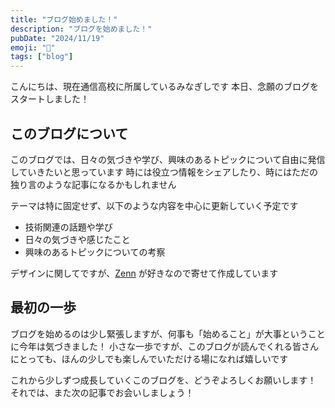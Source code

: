 ```yaml
---
title: "ブログ始めました！"
description: "ブログを始めました！"
pubDate: "2024/11/19"
emoji: "🐣"
tags: ["blog"]
---
```


こんにちは、現在通信高校に所属しているみなぎしです
本日、念願のブログをスタートしました！

## このブログについて

このブログでは、日々の気づきや学び、興味のあるトピックについて自由に発信していきたいと思っています
時には役立つ情報をシェアしたり、時にはただの独り言のような記事になるかもしれません

テーマは特に固定せず、以下のような内容を中心に更新していく予定です

- 技術関連の話題や学び
- 日々の気づきや感じたこと
- 興味のあるトピックについての考察

デザインに関してですが、[Zenn](https://zenn.dev) が好きなので寄せて作成しています

## 最初の一歩

ブログを始めるのは少し緊張しますが、何事も「始めること」が大事ということに今年は気づきました！
小さな一歩ですが、このブログが読んでくれる皆さんにとっても、ほんの少しでも楽しんでいただける場になれば嬉しいです

これから少しずつ成長していくこのブログを、どうぞよろしくお願いします！
それでは、また次の記事でお会いしましょう！

